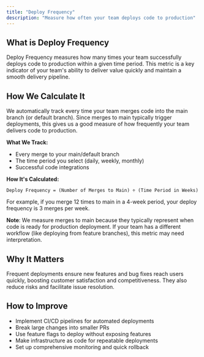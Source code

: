 ```yaml
---
title: "Deploy Frequency"
description: "Measure how often your team deploys code to production"
---
```


## What is Deploy Frequency

Deploy Frequency measures how many times your team successfully deploys code to production within a given time period. This metric is a key indicator of your team's ability to deliver value quickly and maintain a smooth delivery pipeline.

## How We Calculate It

We automatically track every time your team merges code into the main branch (or default branch). Since merges to main typically trigger deployments, this gives us a good measure of how frequently your team delivers code to production.

**What We Track:**
- Every merge to your main/default branch
- The time period you select (daily, weekly, monthly)
- Successful code integrations

**How It's Calculated:**
```
Deploy Frequency = (Number of Merges to Main) ÷ (Time Period in Weeks)
```

For example, if you merge 12 times to main in a 4-week period, your deploy frequency is 3 merges per week.

**Note**: We measure merges to main because they typically represent when code is ready for production deployment. If your team has a different workflow (like deploying from feature branches), this metric may need interpretation.

## Why It Matters

Frequent deployments ensure new features and bug fixes reach users quickly, boosting customer satisfaction and competitiveness. They also reduce risks and facilitate issue resolution.

## How to Improve

- Implement CI/CD pipelines for automated deployments
- Break large changes into smaller PRs
- Use feature flags to deploy without exposing features
- Make infrastructure as code for repeatable deployments
- Set up comprehensive monitoring and quick rollback